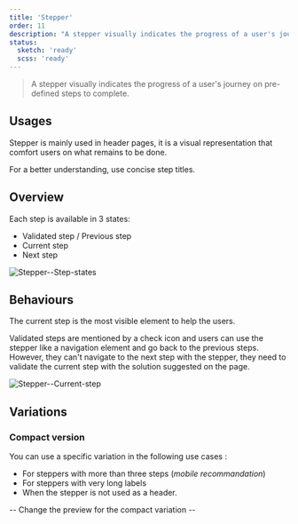 ```yaml
---
title: 'Stepper'
order: 11
description: "A stepper visually indicates the progress of a user's journey on pre-defined steps to complete."
status:
  sketch: 'ready'
  scss: 'ready'
---
```


> A stepper visually indicates the progress of a user's journey on pre-defined steps to complete.

<Preview path="default" nude />

## Usages

Stepper is mainly used in header pages, it is a visual representation that comfort users on what remains to be done.

<Highlight theme="warning" title="Be aware">
  For a better understanding, use concise step titles.
</Highlight>

## Overview

Each step is available in 3 states:

- Validated step / Previous step
- Current step
- Next step

![Stepper--Step-states](Stepper--Step-states.png)

## Behaviours

The current step is the most visible element to help the users.

Validated steps are mentioned by a check icon and users can use the stepper like a navigation element and go back to the previous steps.
However, they can't navigate to the next step with the stepper, they need to validate the current step with the solution suggested on the page.

![Stepper--Current-step](Stepper--Current-step.png)

## Variations

### Compact version

You can use a specific variation in the following use cases :

- For steppers with more than three steps (_mobile recommandation_)
- For steppers with very long labels
- When the stepper is not used as a header.

-- Change the preview for the compact variation --
